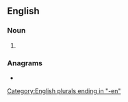 ==English==

===Noun===
{{head|en|noun form}}

# {{plural of|en|almsman}}

===Anagrams===
* {{anagrams|en|a=aelmmns|lemmans}}

[[Category:English plurals ending in "-en"]]